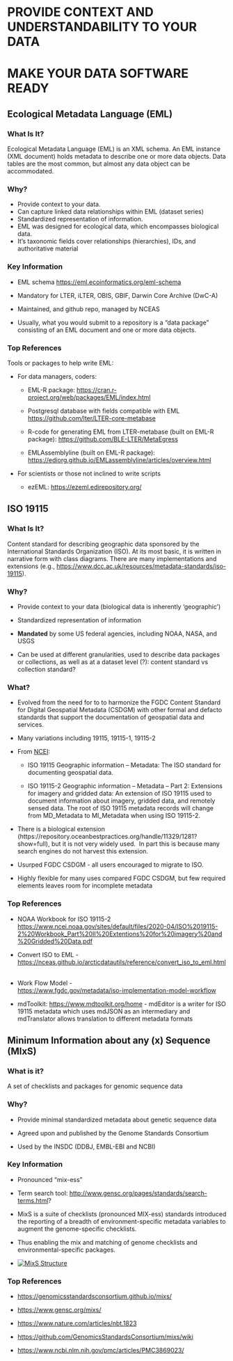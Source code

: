 # PROVIDE CONTEXT AND UNDERSTANDABILITY TO YOUR DATA {.unnumbered}

# MAKE YOUR DATA SOFTWARE READY {.unnumbered}

## Ecological Metadata Language (EML)

### What Is It?

Ecological Metadata Language (EML) is an XML schema. An EML instance (XML document) holds metadata to describe one or more data objects. Data tables are the most common, but almost any data object can be accommodated.

### Why?

-   Provide context to your data.
-   Can capture linked data relationships within EML (dataset series)
-   Standardized representation of information.
-   EML was designed for ecological data, which encompasses biological data.
-   It's taxonomic fields cover relationships (hierarchies), IDs, and authoritative material

### Key Information

-   EML schema <https://eml.ecoinformatics.org/eml-schema> 

-   Mandatory for LTER, iLTER, OBIS, GBIF, Darwin Core Archive (DwC-A)

-   Maintained, and github repo, managed by NCEAS

-   Usually, what you would submit to a repository is a "data package" consisting of an EML document and one or more data objects.

### Top References

Tools or packages to help write EML:

-   For data managers, coders: 

    -   EML-R package: <https://cran.r-project.org/web/packages/EML/index.html>

    -   Postgresql database with fields compatible with EML <https://github.com/lter/LTER-core-metabase>  

    -   R-code for generating EML from LTER-metabase (built on EML-R package): <https://github.com/BLE-LTER/MetaEgress>

    -   EMLAssemblyline (built on EML-R package): <https://ediorg.github.io/EMLassemblyline/articles/overview.html> 

-   For scientists or those not inclined to write scripts

    -   ezEML: <https://ezeml.edirepository.org/>

## ISO 19115

### What Is It?

Content standard for describing geographic data sponsored by the International Standards Organization (ISO). At its most basic, it is written in narrative form with class diagrams. There are many implementations and extensions (e.g., <https://www.dcc.ac.uk/resources/metadata-standards/iso-19115>).

### Why?

-   Provide context to your data (biological data is inherently 'geographic')

-   Standardized representation of information

-   **Mandated** by some US federal agencies, including NOAA, NASA, and USGS

-   Can be used at different granularities, used to describe data packages or collections, as well as at a dataset level (?): content standard vs collection standard?

### What?

-   Evolved from the need for to to harmonize the FGDC Content Standard for Digital Geospatial Metadata (CSDGM) with other formal and defacto standards that support the documentation of geospatial data and services.

-   Many variations including 19115, 19115-1, 19115-2

-   From [NCEI](https://www.ncei.noaa.gov/resources/metadata):

    -   ISO 19115 Geographic information -- Metadata: The ISO standard for documenting geospatial data. 

    -   ISO 19115-2 Geographic information -- Metadata -- Part 2: Extensions for imagery and gridded data: An extension of ISO 19115 used to document information about imagery, gridded data, and remotely sensed data. The root of ISO 19115 metadata records will change from MD_Metadata to MI_Metadata when using ISO 19115-2. 

-   There is a biological extension (https://repository.oceanbestpractices.org/handle/11329/1281?show=full), but it is not very widely used.  In part this is because many search engines do not harvest this extension.

-   Usurped FGDC CSDGM - all users encouraged to migrate to ISO.

-   Highly flexible for many uses compared FGDC CSDGM, but few required elements leaves room for incomplete metadata

### Top References

-   NOAA Workbook for ISO 19115-2 <https://www.ncei.noaa.gov/sites/default/files/2020-04/ISO%2019115-2%20Workbook_Part%20II%20Extentions%20for%20imagery%20and%20Gridded%20Data.pdf> 

-   Convert ISO to EML - <https://nceas.github.io/arcticdatautils/reference/convert_iso_to_eml.html> 

-   Work Flow Model -\
    <https://www.fgdc.gov/metadata/iso-implementation-model-workflow> 

-   mdToolkit: <https://www.mdtoolkit.org/home> - mdEditor is a writer for ISO 19115 metadata which uses mdJSON as an intermediary and mdTranslator allows translation to different metadata formats

## Minimum Information about any (x) Sequence (MIxS)

### What is it?

A set of checklists and packages for genomic sequence data

### Why?

-   Provide minimal standardized metadata about genetic sequence data

-   Agreed upon and published by the Genome Standards Consortium

-   Used by the INSDC (DDBJ, EMBL-EBI and NCBI)

### Key Information

-   Pronounced "mix-ess"

-   Term search tool: <http://www.gensc.org/pages/standards/search-terms.html>?

-   MixS is a suite of checklists (pronounced MIX-ess) standards introduced the reporting of a breadth of environment-specific metadata variables to augment the genome-specific checklists.

-   Thus enabling the mix and matching of genome checklists and environmental-specific packages.

-   [![MixS Structure](http://www.gensc.org/images/mixs_ext_graphic-1024x731.png)](http://www.gensc.org/pages/standards-intro.html)

### Top References

-   <https://genomicsstandardsconsortium.github.io/mixs/>

-   <https://www.gensc.org/mixs/> 

-   <https://www.nature.com/articles/nbt.1823>

-   <https://github.com/GenomicsStandardsConsortium/mixs/wiki> 

-   <https://www.ncbi.nlm.nih.gov/pmc/articles/PMC3869023/>
